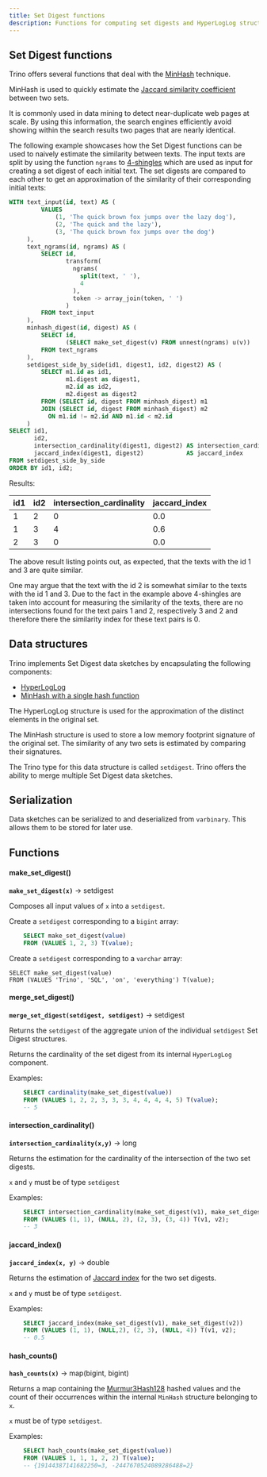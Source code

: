 ```yaml
---
title: Set Digest functions
description: Functions for computing set digests and HyperLogLog structures.
---
```


## Set Digest functions

Trino offers several functions that deal with the
[MinHash](https://en.wikipedia.org/wiki/MinHash) technique.

MinHash is used to quickly estimate the [Jaccard similarity
coefficient](https://en.wikipedia.org/wiki/Jaccard_index) between two
sets.

It is commonly used in data mining to detect near-duplicate web pages at
scale. By using this information, the search engines efficiently avoid
showing within the search results two pages that are nearly identical.

The following example showcases how the Set Digest functions can be used
to naively estimate the similarity between texts. The input texts are
split by using the function `ngrams` to
[4-shingles](https://en.wikipedia.org/wiki/W-shingling) which are used
as input for creating a set digest of each initial text. The set digests
are compared to each other to get an approximation of the similarity of
their corresponding initial texts:

```sql
WITH text_input(id, text) AS (
         VALUES
             (1, 'The quick brown fox jumps over the lazy dog'),
             (2, 'The quick and the lazy'),
             (3, 'The quick brown fox jumps over the dog')
     ),
     text_ngrams(id, ngrams) AS (
         SELECT id,
                transform(
                  ngrams(
                    split(text, ' '),
                    4
                  ),
                  token -> array_join(token, ' ')
                )
         FROM text_input
     ),
     minhash_digest(id, digest) AS (
         SELECT id,
                (SELECT make_set_digest(v) FROM unnest(ngrams) u(v))
         FROM text_ngrams
     ),
     setdigest_side_by_side(id1, digest1, id2, digest2) AS (
         SELECT m1.id as id1,
                m1.digest as digest1,
                m2.id as id2,
                m2.digest as digest2
         FROM (SELECT id, digest FROM minhash_digest) m1
         JOIN (SELECT id, digest FROM minhash_digest) m2
           ON m1.id != m2.id AND m1.id < m2.id
     )
SELECT id1,
       id2,
       intersection_cardinality(digest1, digest2) AS intersection_cardinality,
       jaccard_index(digest1, digest2)            AS jaccard_index
FROM setdigest_side_by_side
ORDER BY id1, id2;
```
Results:  

| id1 | id2 | intersection_cardinality | jaccard_index |
|-----|-----|--------------------------|---------------|
|  1  |  2  |            0             |      0.0      |
|  1  |  3  |            4             |      0.6      |
|  2  |  3  |            0             |      0.0      |

The above result listing points out, as expected, that the texts with
the id 1 and 3 are quite similar.

One may argue that the text with the id 2 is somewhat similar to the
texts with the id 1 and 3. Due to the fact in the example above
4-shingles are taken into account for measuring the similarity of the
texts, there are no intersections found for the text pairs 1 and 2,
respectively 3 and 2 and therefore there the similarity index for
these text pairs is 0.

## Data structures

Trino implements Set Digest data sketches by encapsulating the following
components:

-   [HyperLogLog](https://en.wikipedia.org/wiki/HyperLogLog)
-   [MinHash with a single hash
    function](http://en.wikipedia.org/wiki/MinHash#Variant_with_a_single_hash_function)

The HyperLogLog structure is used for the approximation of the distinct
elements in the original set.

The MinHash structure is used to store a low memory footprint signature
of the original set. The similarity of any two sets is estimated by
comparing their signatures.

The Trino type for this data structure is called `setdigest`. Trino
offers the ability to merge multiple Set Digest data sketches.

## Serialization

Data sketches can be serialized to and deserialized from `varbinary`.
This allows them to be stored for later use.

## Functions

#### make_set_digest()
**``make_set_digest(x)``** → setdigest

Composes all input values of `x` into a `setdigest`.

Create a `setdigest` corresponding to a `bigint` array:
```sql
    SELECT make_set_digest(value)
    FROM (VALUES 1, 2, 3) T(value);
```
Create a `setdigest` corresponding to a `varchar` array:

    SELECT make_set_digest(value)
    FROM (VALUES 'Trino', 'SQL', 'on', 'everything') T(value);


#### merge_set_digest()
**``merge_set_digest(setdigest, setdigest)``** → setdigest


Returns the `setdigest` of the aggregate union of the individual
`setdigest` Set Digest structures.

Returns the cardinality of the set digest from its internal
`HyperLogLog` component.

Examples:
```sql
    SELECT cardinality(make_set_digest(value))
    FROM (VALUES 1, 2, 2, 3, 3, 3, 4, 4, 4, 4, 5) T(value);
    -- 5
```

#### intersection_cardinality()
**``intersection_cardinality(x,y)``** → long

Returns the estimation for the cardinality of the intersection of the
two set digests.

`x` and `y` must be of type `setdigest`

Examples:
```sql
    SELECT intersection_cardinality(make_set_digest(v1), make_set_digest(v2))
    FROM (VALUES (1, 1), (NULL, 2), (2, 3), (3, 4)) T(v1, v2);
    -- 3
```

#### jaccard_index()
**``jaccard_index(x, y)``** → double

Returns the estimation of [Jaccard
index](https://en.wikipedia.org/wiki/Jaccard_index) for the two set
digests.

`x` and `y` must be of type `setdigest`.

Examples:
```sql
    SELECT jaccard_index(make_set_digest(v1), make_set_digest(v2))
    FROM (VALUES (1, 1), (NULL,2), (2, 3), (NULL, 4)) T(v1, v2);
    -- 0.5
```

#### hash_counts()
**``hash_counts(x)``** → map(bigint, bigint)

Returns a map containing the
[Murmur3Hash128](https://en.wikipedia.org/wiki/MurmurHash#MurmurHash3)
hashed values and the count of their occurrences within the internal
`MinHash` structure belonging to `x`.

`x` must be of type `setdigest`.

Examples:
```sql
    SELECT hash_counts(make_set_digest(value))
    FROM (VALUES 1, 1, 1, 2, 2) T(value);
    -- {19144387141682250=3, -2447670524089286488=2}
```
